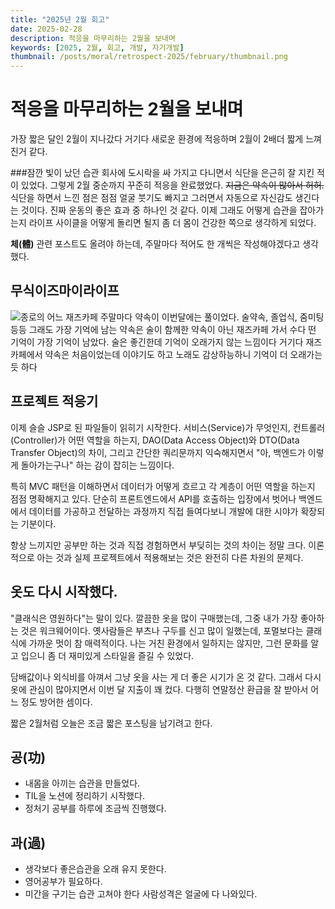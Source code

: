 ```yaml
---
title: "2025년 2월 회고"
date: 2025-02-28
description: 적응을 마무리하는 2월을 보내며
keywords: [2025, 2월, 회고, 개발, 자기개발]
thumbnail: /posts/moral/retrospect-2025/february/thumbnail.png
---
```


# 적응을 마무리하는 2월을 보내며

가장 짧은 달인 2월이 지나갔다 거기다 새로운 환경에 적응하며 2월이 2배더 짧게 느껴진거 같다.


###잠깐 빛이 났던 습관
회사에 도시락을 싸 가지고 다니면서 식단을 은근히 잘 지킨 적이 있었다. 그렇게 2월 중순까지 꾸준히 적응을 완료했었다. ~~지금은 약속이 많아서 허허.~~
식단을 하면서 느낀 점은 점점 얼굴 붓기도 빠지고 그러면서 자동으로 자신감도 생긴다는 것이다. 진짜 운동의 좋은 효과 중 하나인 것 같다.
이제 그래도 어떻게 습관을 잡아가는지 라이프 사이클을 어떻게 돌리면 될지 좀 더 몸이 건강한 쪽으로 생각하게 되었다.

**체(體)** 관련 포스트도 올려야 하는데, 주말마다 적어도 한 개씩은 작성해야겠다고 생각했다.

## 무식이즈마이라이프

![종로의 어느 재즈카페](/posts/moral/retrospect-2025/february/jazbar.jpg)
주말마다 약속이 이번달에는 풀이었다. 술약속, 졸업식, 줌미팅 등등 그래도 가장 기억에 남는 약속은 술이 함께한 약속이 아닌 재즈카페 가서 수다 떤 기억이 가장 기억이 남았다. 술은 좋긴한데 기억이 오래가지 않는 느낌이다 거기다 재즈카페에서 약속은 처음이었는데 이야기도 하고 노래도 감상하능하니 기억이 더 오래가는듯 하다

## 프로젝트 적응기
이제 슬슬 JSP로 된 파일들이 읽히기 시작한다. 서비스(Service)가 무엇인지, 컨트롤러(Controller)가 어떤 역할을 하는지, DAO(Data Access Object)와 DTO(Data Transfer Object)의 차이, 그리고 간단한 쿼리문까지 익숙해지면서 "아, 백엔드가 이렇게 돌아가는구나" 하는 감이 잡히는 느낌이다.

특히 MVC 패턴을 이해하면서 데이터가 어떻게 흐르고 각 계층이 어떤 역할을 하는지 점점 명확해지고 있다. 단순히 프론트엔드에서 API를 호출하는 입장에서 벗어나 백엔드에서 데이터를 가공하고 전달하는 과정까지 직접 들여다보니 개발에 대한 시야가 확장되는 기분이다.

항상 느끼지만 공부만 하는 것과 직접 경험하면서 부딪히는 것의 차이는 정말 크다. 이론적으로 아는 것과 실제 프로젝트에서 적용해보는 것은 완전히 다른 차원의 문제다.

## 옷도 다시 시작했다.
"클래식은 영원하다"는 말이 있다. 깔끔한 옷을 많이 구매했는데, 그중 내가 가장 좋아하는 것은 워크웨어이다. 옛사람들은 부츠나 구두를 신고 많이 일했는데, 포멀보다는 클래식에 가까운 멋이 참 매력적이다. 나는 거친 환경에서 일하지는 않지만, 그런 문화를 알고 입으니 좀 더 재미있게 스타일을 즐길 수 있었다.

담배값이나 외식비를 아껴서 그냥 옷을 사는 게 더 좋은 시기가 온 것 같다. 그래서 다시 옷에 관심이 많아지면서 이번 달 지출이 꽤 컸다. 다행히 연말정산 환급을 잘 받아서 어느 정도 방어한 셈이다.


짧은 2월처럼 오늘은 조금 짧은 포스팅을 남기려고 한다.


## 공(功)
- 내몸을 아끼는 습관을 만들었다.
- TIL을 노션에 정리하기 시작했다.
- 정처기 공부를 하루에 조금씩 진행했다.
## 과(過)
- 생각보다 좋은습관을 오래 유지 못한다.
- 영어공부가 필요하다.
- 미간을 구기는 습관 고쳐야 한다 사람성격은 얼굴에 다 나와있다.

